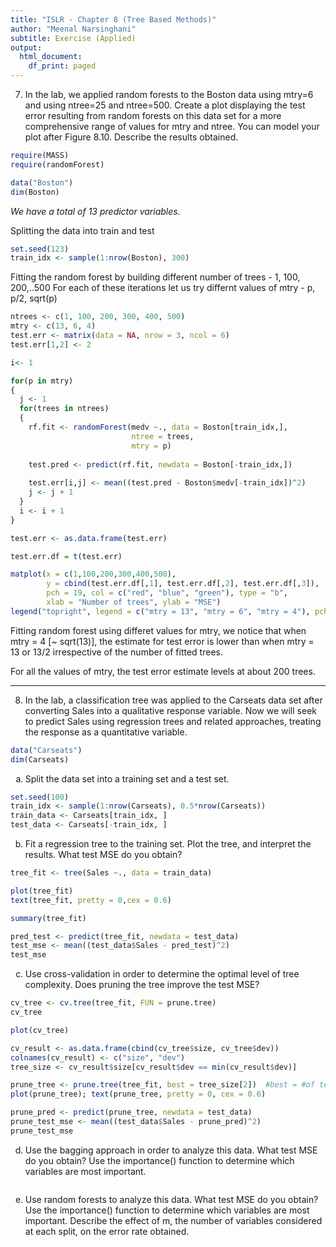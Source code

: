 ```yaml
---
title: "ISLR - Chapter 8 (Tree Based Methods)"
author: "Meenal Narsinghani"
subtitle: Exercise (Applied)
output:
  html_document:
    df_print: paged
---
```


7. In the lab, we applied random forests to the Boston data using mtry=6 and using ntree=25 and ntree=500. Create a plot displaying the test error resulting from random forests on this data set for a more comprehensive range of values for mtry and ntree. You can model your plot after Figure 8.10. Describe the results obtained.

```r
require(MASS)
require(randomForest)
```

```r
data("Boston")
dim(Boston)  
```
*We have a total of 13 predictor variables.*

Splitting the data into train and test
```r
set.seed(123)
train_idx <- sample(1:nrow(Boston), 300)
```

Fitting the random forest by building different number of trees - 1, 100, 200,..500
For each of these iterations let us try differnt values of mtry - p, p/2, sqrt(p)

```r
ntrees <- c(1, 100, 200, 300, 400, 500)
mtry <- c(13, 6, 4)
test.err <- matrix(data = NA, nrow = 3, ncol = 6)
test.err[1,2] <- 2

i<- 1

for(p in mtry)
{
  j <- 1  
  for(trees in ntrees)
  {
    rf.fit <- randomForest(medv ~., data = Boston[train_idx,],
                           ntree = trees,
                           mtry = p)
  
    test.pred <- predict(rf.fit, newdata = Boston[-train_idx,])
  
    test.err[i,j] <- mean((test.pred - Boston$medv[-train_idx])^2)
    j <- j + 1
  }
  i <- i + 1    
}

test.err <- as.data.frame(test.err) 
```

```r

test.err.df = t(test.err)

matplot(x = c(1,100,200,300,400,500),
        y = cbind(test.err.df[,1], test.err.df[,2], test.err.df[,3]), 
        pch = 19, col = c("red", "blue", "green"), type = "b", 
        xlab = "Number of trees", ylab = "MSE")
legend("topright", legend = c("mtry = 13", "mtry = 6", "mtry = 4"), pch = 19, col = c("red", "blue", "green"))
```

Fitting random forest using differet values for mtry, we notice that when mtry = 4 [~ sqrt(13)], the estimate for test error is lower than when mtry = 13 or 13/2 irrespective of the number of fitted trees.

For all the values of mtry, the test error estimate levels at about 200 trees.


***

8. In the lab, a classification tree was applied to the Carseats data set after converting Sales into a qualitative response variable. Now we will seek to predict Sales using regression trees and related approaches, treating the response as a quantitative variable.

```r
data("Carseats")
dim(Carseats)
```

(a) Split the data set into a training set and a test set.
```r
set.seed(100)
train_idx <- sample(1:nrow(Carseats), 0.5*nrow(Carseats))
train_data <- Carseats[train_idx, ]
test_data <- Carseats[-train_idx, ]
```


(b) Fit a regression tree to the training set. Plot the tree, and interpret the results. What test MSE do you obtain?
```r
tree_fit <- tree(Sales ~., data = train_data)

plot(tree_fit)
text(tree_fit, pretty = 0,cex = 0.6)

summary(tree_fit)
```

```r
pred_test <- predict(tree_fit, newdata = test_data)
test_mse <- mean((test_data$Sales - pred_test)^2)
test_mse
```

(c) Use cross-validation in order to determine the optimal level of tree complexity. Does pruning the tree improve the test MSE?
```r
cv_tree <- cv.tree(tree_fit, FUN = prune.tree) 
cv_tree 
```
```r
plot(cv_tree)
```

```r
cv_result <- as.data.frame(cbind(cv_tree$size, cv_tree$dev))
colnames(cv_result) <- c("size", "dev")
tree_size <- cv_result$size[cv_result$dev == min(cv_result$dev)]
```

```r
prune_tree <- prune.tree(tree_fit, best = tree_size[2])  #best = #of terminal nodes
plot(prune_tree); text(prune_tree, pretty = 0, cex = 0.6)
```
```r
prune_pred <- predict(prune_tree, newdata = test_data)
prune_test_mse <- mean((test_data$Sales - prune_pred)^2)
prune_test_mse

```


(d) Use the bagging approach in order to analyze this data. What test MSE do you obtain? Use the importance() function to determine which variables are most important.
```r

```


(e) Use random forests to analyze this data. What test MSE do you obtain? Use the importance() function to determine which variables are most important. Describe the effect of m, the number of variables considered at each split, on the error rate obtained.
